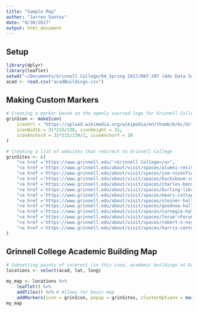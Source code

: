 ```yaml
---
title: "Sample Map"
author: "Jarren Santos"
date: "4/30/2017"
output: html_document
---
```


## Setup

```r
library(dplyr)
library(leaflet)
setwd("~/Documents/Grinnell College/04_Spring 2017/MAT-397 (Adv Data Sci)/Coursera/08_Developing Data Products")
acad <- read.csv("acadBuildings.csv")
```


## Making Custom Markers

```r
# Creating a marker based on the openly sourced logo for Grinnell College
grinIcon <- makeIcon(
    iconUrl = "https://upload.wikimedia.org/wikipedia/en/thumb/b/bc/Grinnell_College_seal.svg/1200px-Grinnell_College_seal.svg.png",
    iconWidth = 31*215/230, iconHeight = 31,
    iconAnchorX = 31*215/230/2, iconAnchorY = 16
)

# Creating a list of websites that redirect to Grinnell College
grinSites <- c(
    "<a href ='https://www.grinnell.edu/'>Grinnell College</a>",
    "<a href ='https://www.grinnell.edu/about/visit/spaces/alumni-recitation-hall-arh'>Alumni Recitation Hall (ARH)</a>",
    "<a href ='https://www.grinnell.edu/about/visit/spaces/joe-rosenfield-%E2%80%9925-center'>Joe Rosenfield '25 Center (JRC)</a>",
    "<a href ='https://www.grinnell.edu/about/visit/spaces/bucksbaum-center-arts'>Bucksbaum Center for the Arts</a>",
    "<a href ='https://www.grinnell.edu/about/visit/spaces/charles-benson-bear-39-recreation-and-athletic-center'>Charles Benson Bear '39 Recreation & Athletic Center</a>",
    "<a href ='https://www.grinnell.edu/about/visit/spaces/burling-library'>Burling Library</a>",
    "<a href ='https://www.grinnell.edu/about/visit/spaces/mears-cottage'>Mears Cottage</a>",
    "<a href ='https://www.grinnell.edu/about/visit/spaces/steiner-hall'>Steiner Hall</a>",
    "<a href ='https://www.grinnell.edu/about/visit/spaces/goodnow-hall'>Goodnow Hall</a>",
    "<a href ='https://www.grinnell.edu/about/visit/spaces/carnegie-hall'>Carnegie Hall</a>",
    "<a href ='https://www.grinnell.edu/about/visit/spaces/forum'>Forum</a>",
    "<a href ='https://www.grinnell.edu/about/visit/spaces/robert-n-noyce-%E2%80%9949-science-center'>Robert N. Noyce '49 Science Center</a>",
    "<a href ='https://www.grinnell.edu/about/visit/spaces/harris-center'>Harris Center</a>"
)
```



## Grinnell College Academic Building Map

```r
# Subsetting points of interest (in this case, academic buildings at Grinnell College)
locations <- select(acad, lat, long)

my_map <- locations %>%
    leaflet() %>%
    addTiles() %>% # Allows for basic map
    addMarkers(icon = grinIcon, popup = grinSites, clusterOptions = markerClusterOptions()) # Adds markers onto map
my_map
```

